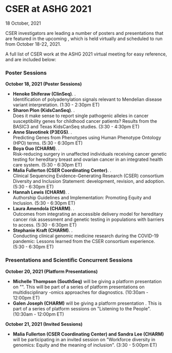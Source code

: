 
<BreadcrumbsNews />

# CSER at ASHG 2021

<Subheader>18 October, 2021</Subheader>

CSER investigators are leading a number of posters and presentations that are featured in the upcoming <Link label="American Society of Human Genetics Virtual Meeting 2021" url="https://www.ashg.org/meetings/2021meeting/" />, which is held virtually and scheduled to run from October 18-22, 2021.

A full list of CSER work at the ASHG 2021 virtual meeting <Link label="can be found online here in Google Doc format" url="https://docs.google.com/document/d/1Htv1O3uKx0Pi5YKyn7I-VPqL22KoHw3ImsFXiyl7-cU/edit?usp=sharing" /> for easy reference, and are included below:

### Poster Sessions

**October 18, 2021 (Poster Sessions)**

- **Henoke Shiferaw (ClinSeq)**. <Link label="Poster PrgmNr 3116" url="https://eventpilotadmin.com/web/page.php?page=Session&amp;project=ASHG21&amp;id=P2522" />.\
  Identification of polyadenylation signals relevant to Mendelian disease variant interpretation. <NBS>(1:30 - 2:30pm ET)</NBS>
- **Sharon Plon (KidsCanSeq)**. <Link label="Poster PrgmNr 3220" url="https://eventpilotadmin.com/web/page.php?page=Session&amp;project=ASHG21&amp;id=P2626" />.\
  Does it make sense to report single pathogenic alleles in cancer susceptibility genes for childhood
  cancer patients? Results from the BASIC3 and Texas KidsCanSeq studies. <NBS>(3:30 - 4:30pm ET)</NBS>
- **Anne Slavotinek (P3EGS)**. <Link label="Poster PrgmNr 3800" url="https://eventpilotadmin.com/web/page.php?page=Session&amp;project=ASHG21&amp;id=P3206" />.\
  Predicting Genes from Phenotypes using Human Phenotype Ontology (HPO) terms. <NBS>(5:30 - 6:30pm ET)</NBS>
- **Boya Guo (CHARM)**. <Link label="Poster PrgmNr 3751" url="https://eventpilotadmin.com/web/page.php?page=Session&amp;project=ASHG21&amp;id=P3157" />.\
  Risk-reducing surgery in unaffected individuals receiving cancer genetic testing for hereditary breast and ovarian cancer in an integrated health care system. <NBS>(5:30 - 6:30pm ET)</NBS>
- **Malia Fullerton (CSER Coordinating Center)**. <Link label="Poster PrgmNr 3737" url="https://eventpilotadmin.com/web/page.php?page=Session&amp;project=ASHG21&amp;id=P3143" />.\
  Clinical Sequencing Evidence-Generating Research (CSER) consortium Diversity and Inclusion Statement: development, revision, and adoption. <NBS>(5:30 - 6:30pm ET)</NBS>
- **Hannah Lewis (CHARM)**. <Link label="Poster PrgmNr 3736" url="https://eventpilotadmin.com/web/page.php?page=Session&amp;project=ASHG21&amp;id=P3142" />.\
  Authorship Guidelines and Implementation: Promoting Equity and Inclusion. <NBS>(5:30 - 6:30pm ET)</NBS>
- **Laura Amendola (CHARM)**. <Link label="Poster PrgmNr 3620" url="https://eventpilotadmin.com/web/page.php?page=Session&amp;project=ASHG21&amp;id=P3026" />.\
  Outcomes from integrating an accessible delivery model for hereditary cancer risk assessment and genetic testing in populations with barriers to access. <NBS>(5:30 - 6:30pm ET)</NBS>
- **Stephanie Kraft (CHARM)**. <Link label="Poster PrgmNr 3739" url="https://eventpilotadmin.com/web/page.php?page=Session&amp;project=ASHG21&amp;id=P3145" />.\
  Conducting clinical genomic medicine research during the COVID-19 pandemic: Lessons learned from the CSER consortium experience. <NBS>(5:30 - 6:30pm ET)</NBS>

### Presentations and Scientific Concurrent Sessions

**October 20, 2021 (Platform Presentations)**

- **Michelle Thompson (SouthSeq)** will be giving a platform presentation on "<Link label="Genome sequencing as a first-line genetic testing in ill newborns" url="https://eventpilotadmin.com/web/page.php?page=Session&amp;project=ASHG21&amp;id=P1343"/>". This will be part of a series of platform presentations on multidisciplinary -omics approaches for diagnostics. <NBS>(10:30am - 12:00pm ET)</NBS>
- **Galen Joseph (CHARM)** will be giving a platform presentation <Link label="summarizing results from a randomized control trial comparing usual care genetic counselling versus the Accessible, Relational, Inclusive and Actionable (ARIA) model of genetic counseling developed by the CSER CHARM study" url="https://eventpilotadmin.com/web/page.php?page=Session&amp;project=ASHG21&amp;id=P1305"/>. This is part of a series of platform sessions on "Listening to the People". <NBS>(10:30am - 12:00pm ET)</NBS>

**October 21, 2021 (Invited Sessions)**

- **Malia Fullerton (CSER Coordinating Center) and Sandra Lee (CHARM)** will be participating in an invited session on "Workforce diversity in genomics: Equity and the meaning of inclusion". <NBS>(3:30 - 5:00pm ET)</NBS>
